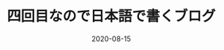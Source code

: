 ---
title: 四回目なので日本語で書くブログ
slug: my-fourth-post
date: 2020-08-15
featureImage: gaming4.jpg
excerpt: 四回目のテストは美女です。ネタ切れです。四回目のテストは美女です。ネタ切れです。四回目のテストは美女です。ネタ切れです。
---